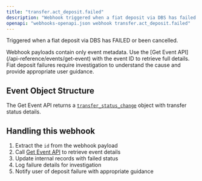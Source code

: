 ```yaml
---
title: "transfer.act_deposit.failed"
description: "Webhook triggered when a fiat deposit via DBS has failed or been cancelled"
openapi: "webhooks-openapi.json webhook transfer.act_deposit.failed"
---
```


Triggered when a fiat deposit via DBS has FAILED or been cancelled.

<Note>
Webhook payloads contain only event metadata. Use the [Get Event API](/api-reference/events/get-event) with the event ID to retrieve full details.
</Note>

<Warning>
Fiat deposit failures require investigation to understand the cause and provide appropriate user guidance.
</Warning>

## Event Object Structure

The Get Event API returns a [`transfer_status_change`](/api-reference/events/transfer-status-change-object) object with transfer status details.

## Handling this webhook

1. Extract the `id` from the webhook payload
2. Call [Get Event API](/api-reference/events/get-event) to retrieve event details
3. Update internal records with failed status
4. Log failure details for investigation
5. Notify user of deposit failure with appropriate guidance